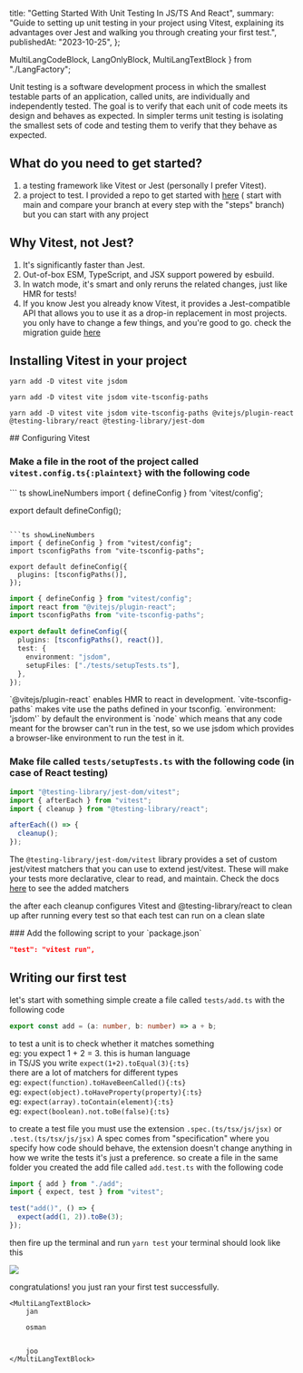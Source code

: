   title: "Getting Started With Unit Testing In JS/TS And React",
  summary:
    "Guide to setting up unit testing in your project using Vitest, explaining its advantages over Jest and walking you through creating your first test.",
  publishedAt: "2023-10-25",
};

  MultiLangCodeBlock,
  LangOnlyBlock,
  MultiLangTextBlock
} from "./LangFactory";

Unit testing is a software development process in which the smallest testable parts of an application, called units, are individually and independently tested. The goal is to verify that each unit of code meets its design and behaves as expected.
In simpler terms unit testing is isolating the smallest sets of code and testing them to verify that they behave as expected.

## What do you need to get started?

1.  a testing framework like Vitest or Jest (personally I prefer Vitest).
2.  a project to test. I provided a repo to get started with [here](https://github.com/JanKaram2020/vitest-tutorial) ( start with main and compare your branch at every step with the "steps" branch) but you can start with any project

## Why Vitest, not Jest?

1.  It's significantly faster than Jest.
2.  Out-of-box ESM, TypeScript, and JSX support powered by esbuild.
3.  In watch mode, it's smart and only reruns the related changes, just like HMR for tests!
4.  If you know Jest you already know Vitest, it provides a Jest-compatible API that allows you to use it as a drop-in replacement in most projects.
    you only have to change a few things, and you're good to go. check the migration guide [here](https://vitest.dev/guide/migration.html#migrating-from-jest)

## Installing Vitest in your project

<MultiLangCodeBlock>

```shell
yarn add -D vitest vite jsdom
```

```shell
yarn add -D vitest vite jsdom vite-tsconfig-paths
```

```shell
yarn add -D vitest vite jsdom vite-tsconfig-paths @vitejs/plugin-react @testing-library/react @testing-library/jest-dom
```

</MultiLangCodeBlock>
## Configuring Vitest

### Make a file in the root of the project called `vitest.config.ts{:plaintext}` with the following code

<MultiLangCodeBlock>
``` ts showLineNumbers
import { defineConfig } from 'vitest/config';

export default defineConfig();
```

```ts showLineNumbers
import { defineConfig } from "vitest/config";
import tsconfigPaths from "vite-tsconfig-paths";

export default defineConfig({
  plugins: [tsconfigPaths()],
});
```

```ts showLineNumbers
import { defineConfig } from "vitest/config";
import react from "@vitejs/plugin-react";
import tsconfigPaths from "vite-tsconfig-paths";

export default defineConfig({
  plugins: [tsconfigPaths(), react()],
  test: {
    environment: "jsdom",
    setupFiles: ["./tests/setupTests.ts"],
  },
});
```

</MultiLangCodeBlock>
<LangOnlyBlock lang={"react"}>
`@vitejs/plugin-react` enables HMR to react in development.
`vite-tsconfig-paths` makes vite use the paths defined in your tsconfig.
`environment: 'jsdom'` by default the environment is `node` which means that any code meant for the browser can't run in the test, so we use jsdom which provides a browser-like environment to run the test in it.

### Make file called `tests/setupTests.ts` with the following code (in case of React testing)

```ts showLineNumbers
import "@testing-library/jest-dom/vitest";
import { afterEach } from "vitest";
import { cleanup } from "@testing-library/react";

afterEach(() => {
  cleanup();
});
```

The `@testing-library/jest-dom/vitest` library provides a set of custom jest/vitest matchers that you can use to extend jest/vitest. These will make your tests more declarative, clear to read, and maintain. Check the docs [here](https://www.npmjs.com/package/@testing-library/jest-dom) to see the added matchers

the after each cleanup configures Vitest and @testing-library/react to clean up after running every test so that each test can run on a clean slate

</LangOnlyBlock>
### Add the following script to your `package.json`

```json
"test": "vitest run",
```

## Writing our first test

let's start with something simple create a file called `tests/add.ts` with the following code

```ts showLineNumbers
export const add = (a: number, b: number) => a + b;
```

to test a unit is to check whether it matches something<br/>
eg: you expect 1 + 2 = 3\. this is human language<br/>
in TS/JS you write `expect(1+2).toEqual(3){:ts}`<br/>
there are a lot of matchers for different types<br/>
eg: `expect(function).toHaveBeenCalled(){:ts}`<br/>
eg: `expect(object).toHaveProperty(property){:ts}`<br/>
eg: `expect(array).toContain(element){:ts}`<br/>
eg: `expect(boolean).not.toBe(false){:ts}`<br/>

to create a test file you must use the extension `.spec.(ts/tsx/js/jsx)` or `.test.(ts/tsx/js/jsx)` A spec comes from "specification" where you specify how code should behave, the extension doesn't change anything in how we write the tests it's just a preference. so create a file in the same folder you created the add file called `add.test.ts` with the following code

```ts showLineNumbers
import { add } from "./add";
import { expect, test } from "vitest";

test("add()", () => {
  expect(add(1, 2)).toBe(3);
});
```

then fire up the terminal and run `yarn test` your terminal should look like this

![](/uploaded/146644df09f3bbcdf6aac7/1.png)

congratulations! you just ran your first test successfully.

    <MultiLangTextBlock>
        jan

        osman


        joo
    </MultiLangTextBlock>
